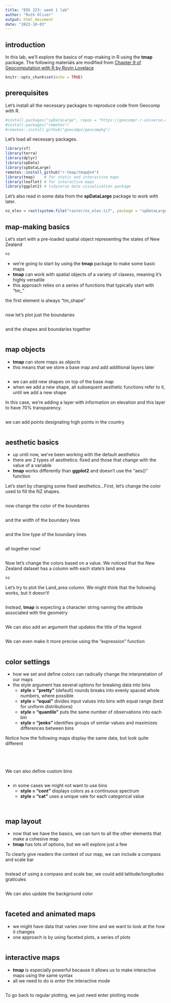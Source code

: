 ```yaml
---
title: "EDS 223: week 1 lab"
author: "Ruth Oliver"
output: html_document
date: "2022-10-03"
---
```

## introduction
In this lab, we'll explore the basics of map-making in R using the **tmap** package.
The following materials are modified from [Chapter 9 of Geocomputation with R by Rovin Lovelace](https://geocompr.robinlovelace.net/adv-map.html)
```r
knitr::opts_chunk$set(echo = TRUE)
```

## prerequisites
Let's install all the necessary packages to reproduce code from Geocomp with R.
```r
#install.packages("spDataLarge", repos = "https://geocompr.r-universe.dev")
#install.packages("remotes")
#remotes::install_github("geocompx/geocompkg")
```
Let's load all necessary packages.
```r
library(sf)
library(terra)
library(dplyr)
library(spData)
library(spDataLarge)
remotes::install_github("r-tmap/tmap@v4")
library(tmap)    # for static and interactive maps
library(leaflet) # for interactive maps
library(ggplot2) # tidyverse data visualization package

```

Let's also read in some data from the **spDataLarge** package to work with later.
```r
nz_elev = rast(system.file("raster/nz_elev.tif", package = "spDataLarge"))
```

## map-making basics

Let's start with a pre-loaded spatial object representing the states of New Zealand

```r
nz
```

-   we're going to start by using the **tmap** package to make some basic maps
-   **tmap** can work with spatial objects of a variety of clasess, meaning it's highly versatile
-   this approach relies on a series of functions that typically start with "tm\_"

the first element is always "tm_shape"

```r

```

now let's plot just the boundaries

```r

```

and the shapes and boundaries together

```r

```

## map objects

-   **tmap** can store maps as *objects*
-   this means that we store a base map and add additional layers later

```r

```

-   we can add new shapes on top of the base map
-   when we add a new shape, all subsequent aesthetic functions refer to it, until we add a new shape

In this case, we're adding a layer with information on elevation and this layer to have 70% transparency.

```r

```

we can add points designating high points in the country

```r

```

## aesthetic basics

-   up until now, we've been working with the default aesthetics
-   there are 2 types of aesthetics: fixed and those that change with the value of a variable
-   **tmap** works differently than **ggplot2** and doesn't use the "aes()" function

Let's start by changing some fixed aesthetics...First, let's change the color used to fill the NZ shapes.

```r

```

now change the color of the boundaries

```r

```

and the width of the boundary lines

```r

```

and the line type of the boundary lines

```r

```

all together now!

```r

```

Now let's change the colors based on a value. We noticed that the New Zealand dataset has a column with each state's land area

```r
nz
```

Let's try to plot the Land_area column. We might think that the following works, but it doesn't!

```r

```

Instead, **tmap** is expecting a character string naming the attribute associated with the geometry

```r

```

We can also add an argument that updates the title of the legend

```r

```

We can even make it more precise using the "expression" function

```r

```

## color settings

-   how we set and define colors can radically change the interpretation of our maps
-   the style argument has several options for breaking data into bins
    -   **style = "pretty"** (default) rounds breaks into evenly spaced whole numbers, where possible
    -   **style = "equal"** divides input values into bins with equal range (best for uniform distributions)
    -   **style = "quantile"** puts the same number of observations into each bin
    -   **style = "jenks"** identifies groups of similar values and maximizes differences between bins

Notice how the following maps display the same data, but look quite different    
```r

```

```r

```

```r

```

```r

```

We can also define custom bins
```r

```

-   in some cases we might not want to use bins
    -   **style = "cont"** displays colors as a continuous spectrum
    -   **style = "cat"** uses a unique vale for each categorical value
```r

```

```r

```   
  
## map layout
-   now that we have the basics, we can turn to all the other elements that make a cohesive map
-   **tmap** has lots of options, but we will explore just a few

To clearly give readers the context of our map, we can include a compass and scale bar
```r

```

Instead of using a compass and scale bar, we could add latitude/longitudes graticules
```r

```

We can also update the background color
```r

```

## faceted and animated maps
-   we might have data that varies over time and we want to look at the how it changes
-   one approach is by using faceted plots, a series of plots

```r

```


## interactive maps
-   **tmap** is especially powerful because it allows us to make interactive maps using the same syntax
-   all we need to do is enter the interactive mode

```r

```

To go back to regular plotting, we just need enter plotting mode
```r

```

